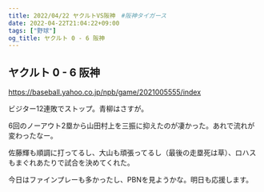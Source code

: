 ```yaml
---
title: 2022/04/22 ヤクルトVS阪神　#阪神タイガース
date: 2022-04-22T21:04:22+09:00
tags: ["野球"]
og_title: ヤクルト 0 - 6 阪神
---
```


## ヤクルト 0 - 6 阪神

https://baseball.yahoo.co.jp/npb/game/2021005555/index

ビジター12連敗でストップ。青柳はさすが。

6回のノーアウト2塁から山田村上を三振に抑えたのが凄かった。あれで流れが変わったなー。

佐藤輝も順調に打ってるし、大山も頑張ってるし（最後の走塁死は草）、ロハスもまぐれあたりで試合を決めてくれた。

今日はファインプレーも多かったし、PBNを見ようかな。明日も応援します。